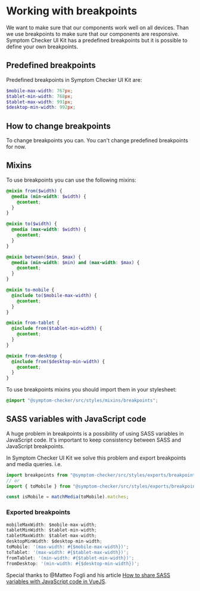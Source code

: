 
<Meta title="Getting Started/Development Guide/Working with breakpoints"/>

# Working with breakpoints
We want to make sure that our components work well on all devices. Than we use breakpoints to make sure that our components are responsive.
Symptom Checker UI Kit has a predefined breakpoints but it is possible to define your own breakpoints.

<PageOutline/>

## Predefined breakpoints
Predefined breakpoints in Symptom Checker UI Kit are:

```scss
$mobile-max-width: 767px;
$tablet-min-width: 768px;
$tablet-max-width: 991px;
$desktop-min-width: 992px;
```

## How to change breakpoints
To change breakpoints you can. You can't change predefined breakpoints for now.

## Mixins
To use breakpoints you can use the following mixins:

```scss
@mixin from($width) {
  @media (min-width: $width) {
    @content;
  }
}

@mixin to($width) {
  @media (max-width: $width) {
    @content;
  }
}

@mixin between($min, $max) {
  @media (min-width: $min) and (max-width: $max) {
    @content;
  }
}

@mixin to-mobile {
  @include to($mobile-max-width) {
    @content;
  }
}

@mixin from-tablet {
  @include from($tablet-min-width) {
    @content;
  }
}

@mixin from-desktop {
  @include from($desktop-min-width) {
    @content;
  }
}
```

To use breakpoints mixins you should import them in your stylesheet:

```scss
@import "@symptom-checker/src/styles/mixins/breakpoints";
```

## SASS variables with JavaScript code
A huge problem in breakpoints is a possibility of using SASS variables in JavaScript code.
It's important to keep consistency between SASS and JavaScript breakpoints.

In Symptom Checker UI Kit we solve this problem and export breakpoints and media queries. i.e.

```js
import breakpoints from "@symptom-checker/src/styles/exports/breakpoints.scss";
// or
import { toMobile } from "@symptom-checker/src/styles/exports/breakpoints.scss";

const isMobile = matchMedia(toMobile).matches;
```

### Exported breakpoints

```js
mobileMaxWidth: $mobile-max-width;
tabletMinWidth: $tablet-min-width;
tabletMaxWidth: $tablet-max-width;
desktopMinWidth: $desktop-min-width;
toMobile: '(max-width: #{$mobile-max-width})';
toTablet: '(max-width: #{$tablet-max-width})';
fromTablet: '(min-width: #{$tablet-min-width})';
fromDesktop: '(min-width: #{$desktop-min-width})';
```

Special thanks to @Matteo Fogli and his article [How to share SASS variables with JavaScript code in VueJS](https://dev.to/pecus/how-to-share-sass-variables-with-javascript-code-in-vuejs-55p3).
